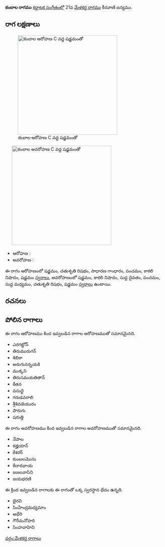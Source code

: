 {{Infobox ragam
	| name          	= కంబాల
	| synonym	    	= 
	| mela          	= 
	| chakra        	= 
	| janaka        	= 
	| type          	= ఔడవ-షడవ
	| arohanam      	= {{svaraC|S|R2|G2|P|N3|S'}} 
	| avarohanam    	= {{svaraC|S'|N3|D1|P|M1|R2|S}}
	| jeeva         	=
	| chhaya        	=
	| nyasa         	=
	| vishesha      	= 
	| equivalent  		= 
}}
{{కర్ణాటక సంగీత రాగాలు}}
'''కంబాల రాగము''' [[కర్ణాటక సంగీతం]]లో 21వ [[మేళకర్త రాగము]] కీరవాణి జన్యము. 


==రాగ లక్షణాలు==
[[Image:kumbala_ar_kb2wiki.png|thumb|right|316px|''కంబాల'' ఆరోహణ C వద్ద షడ్జమంతో]]
	[[Image:kumbala_av_kb2wiki.png|thumb|right|316px|''కంబాల'' అవరోహణ C వద్ద షడ్జమంతో]]

* ఆరోహణ : {{svaraC|S|R2|G2|P|N3|S'}} 
* అవరోహణ : {{svaraC|S'|N3|D1|P|M1|R2|S}}

ఈ రాగం ఆరోహణంలో షడ్జమం, చతుశృతి రిషభం, సాధారణ  గాంధారం, పంచమం, కాకలి  నిషాదం, షడ్జమం [[స్వరాలు]], అవరోహణంలో షడ్జమం, కాకలి  నిషాదం, సుద్ద దైవతం, పంచమం, సుద్ద మధ్యమం, చతుశృతి రిషభం, షడ్జమం [[స్వరాలు]] ఉంటాయి.

==రచనలు==



==పోలిన రాగాలు==
ఈ రాగం ఆరోహణము కింద ఇవ్వబడిన రాగాల ఆరోహణముతో సమానమైనది.
* ఎరగట్టోన్
* తిరుమురుగన్
* శిబికా
* అరుగునన్నయకి
*  ముక్కని
* తిరుసమయతితాన్
* కేతన
* వసుధై
* గరుడవరాలి
* శ్రీశివజెయురం
* పొరుగు
*  షరుత్తి

ఈ రాగం అవరోహణము కింద ఇవ్వబడిన రాగాల అవరోహణముతో సమానమైనది.
* నేపాల
* కజ్హియాన్
* కేశరర్
* కుంబలమొసు
* కేదారఛాయ
* జజలవాసిని
* జయభరణి

ఈ క్రింద ఇవ్వబడిన రాగాలకు ఈ రాగంతో ఒక్క స్వరస్థాన భేదం ఉన్నది.
* భైరవి
* సింహేంద్రమధ్యమాం
* అభేరి
* గౌరీమనోహరి
* సింహవాహిని



[[వర్గం:మేళకర్త రాగాలు]]